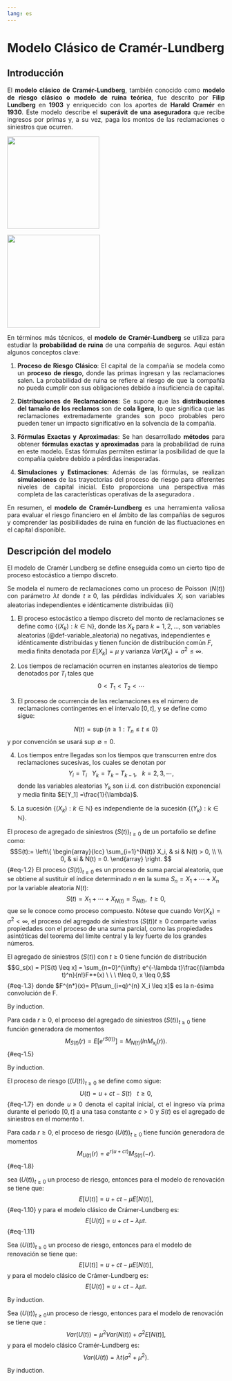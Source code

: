 ```yaml
---
lang: es
---
```


# Modelo Clásico de Cramér-Lundberg {#sec-modelo_C_L}

## Introducción

::: {style="text-align:justify"}
El **modelo clásico de Cramér-Lundberg**, también conocido como **modelo de riesgo clásico o modelo de ruina teórica**, fue descrito por **Filip Lundberg** en **1903** y enriquecido con los aportes de **Harald Cramér** en **1930**. Este modelo describe el **superávit de una aseguradora** que recibe ingresos por primas y, a su vez, paga los montos de las reclamaciones o siniestros que ocurren.

![](Filip_Lundberg.jpg){width="213"}

![](harald-cramr.jpg){width="215"}

En términos más técnicos, el **modelo de Cramér-Lundberg** se utiliza para estudiar la **probabilidad de ruina** de una compañía de seguros. Aquí están algunos conceptos clave:

1.  **Proceso de Riesgo Clásico**: El capital de la compañía se modela como un **proceso de riesgo**, donde las primas ingresan y las reclamaciones salen. La probabilidad de ruina se refiere al riesgo de que la compañía no pueda cumplir con sus obligaciones debido a insuficiencia de capital.

2.  **Distribuciones de Reclamaciones**: Se supone que las **distribuciones del tamaño de los reclamos** son de **cola ligera**, lo que significa que las reclamaciones extremadamente grandes son poco probables pero pueden tener un impacto significativo en la solvencia de la compañía.

3.  **Fórmulas Exactas y Aproximadas**: Se han desarrollado **métodos** para obtener **fórmulas exactas y aproximadas** para la probabilidad de ruina en este modelo. Estas fórmulas permiten estimar la posibilidad de que la compañía quiebre debido a pérdidas inesperadas.

4.  **Simulaciones y Estimaciones**: Además de las fórmulas, se realizan **simulaciones** de las trayectorias del proceso de riesgo para diferentes niveles de capital inicial. Esto proporciona una perspectiva más completa de las características operativas de la aseguradora .

En resumen, el **modelo de Cramér-Lundberg** es una herramienta valiosa para evaluar el riesgo financiero en el ámbito de las compañías de seguros y comprender las posibilidades de ruina en función de las fluctuaciones en el capital disponible.
:::

## Descripción del modelo

::: {style="text-align:justify"}
El modelo de Cramér Lundberg se define enseguida como un cierto tipo de proceso estocástico a tiempo discreto.
:::

::: {style="text-align:justify"}
Se modela el numero de reclamaciones como un proceso de Poisson $(N(t))$ con parámetro $\lambda t$ donde $t\geq 0$, las pérdidas individuales $X_i$ son variables aleatorias independientes e idénticamente distribuidas (iii)
:::

::: {#def-1}
1.  El proceso estocástico a tiempo discreto del monto de reclamaciones se define como $\{(X_k): {k \in \mathbb{N} }\}$, donde las $X_k$ para $k = 1, 2, ...,$ son variables aleatorias (@def-variable_aleatoria) no negativas, independientes e idénticamente distribuidas y tienen función de distribución común $F$, media finita denotada por $E[X_k] = \mu$ y varianza $Var(X_k) = \sigma^2 \leq \infty$.

2.  Los tiempos de reclamación ocurren en instantes aleatorios de tiempo denotados por $T_i$ tales que $$ 0 < T_1 < T_2 < \dotsb$$

3.  El proceso de ocurrencia de las reclamaciones es el número de reclamaciones contingentes en el intervalo $[0,t]$, y se define como sigue:

$$N(t) = \sup \{n \geq 1: T_n \leq t  \leq 0\}$$ y por convención se usará $\sup \ \emptyset = 0$.

4.  Los tiempos entre llegadas son los tiempos que transcurren entre dos reclamaciones sucesivas, los cuales se denotan por $$Y_i = T_i \ \ \ Y_k= T_k - T_{k-1}, \ \ \ k = 2,3, \dotsb,$$donde las variables aleatorias $Y_k$ son i.i.d. con distribución exponencial y media finita $E[Y_1] =\frac{1}{\lambda}$.

5.  La sucesión $\{(X_k): k \in \mathbb{N}\}$ es independiente de la sucesión $\{(Y_k):k\in \mathbb{N}\}.$
:::

::: {#def-2}
El proceso de agregado de siniestros $(S(t))_{t \geq 0}$ de un portafolio se define como: $$S(t):= \left\{ \begin{array}{lcc} \sum_{i=1}^{N(t)} X_i, & si & N(t) > 0, \\ \\ 
0, & si & N(t) = 0. \end{array} \right. $$ {#eq-1.2} El proceso $(S(t))_{t\geq0}$ es un proceso de suma parcial aleatoria, que se obtiene al sustituir el índice determinado $n$ en la suma $S_n = X_1 + \dotsb + X_n$ por la variable aleatoria $N(t):$ $$S(t) = X_1 + \dotsb+ X_{N(t)} = S_{N(t)}, \ \ t\geq0,$$que se le conoce como proceso compuesto. Nótese que cuando $Var(X_k) = \sigma^2 < \infty$, el proceso del agregado de siniestros $(S(t))t\ge0$ comparte varias propiedades con el proceso de una suma parcial, como las propiedades asintóticas del teorema del límite central y la ley fuerte de los grandes números.
:::

::: {#lem-1}
El agregado de siniestros $(S(t))$ con $t \geq 0$ tiene función de distribución $$G_s(x) = P[S(t) \leq x] = \sum_{n=0}^{\infty} e^{-\lambda t}\frac{(\lambda t)^n}{n!}F**(x) \ \ \ t\leq 0, x \leq 0,$$ {#eq-1.3} donde $F^{n*}(x)= P[\sum_{i=q}^{n} X_i \leq x]$ es la n-ésima convolución de F.
:::

::: proof
By induction.
:::

::: {#lem-2}
Para cada $r \geq 0$, el proceso del agregado de siniestros $(S(t))_{t \geq 0}$ tiene función generadora de momentos $$M_{S(t)}(r) = E[e^{rS(t))}] = M_{N(t)}(ln M_{x_i}(r)).$$ {#eq-1.5}
:::

::: proof
By induction.
:::

::: {style="text-align:justify"}
El proceso de riesgo $((U(t))_{t \geq 0}$ se define como sigue: $$U(t) = u + ct - S(t) \ \ \ t\geq 0, $$ {#eq-1.7} en donde $u \geq 0$ denota el capital inicial, ct el ingreso vía prima durante el periodo $[0,t]$ a una tasa constante $c > 0$ y $S(t)$ es el agregado de siniestros en el momento t.
:::

::: {#prp-1}
Para cada $r\geq0$, el proceso de riesgo $(U(t))_{t\geq0}$ tiene función generadora de momentos $$M_{U(t)}(r) =e^{r(u + ct)} M_{S(t)}(-r).$$ {#eq-1.8}
:::

::: {.content-visible when-format="html"}
::: {#lem-3}
sea $(U(t))_{t\geq0}$ un proceso de riesgo, entonces para el modelo de renovación se tiene que: $$E[U(t)] = u + ct - \mu E[N(t)],$$ {#eq-1.10} y para el modelo clásico de Crámer-Lundberg es: $$E[U(t)] = u + ct - \lambda \mu t.$$ {#eq-1.11}
:::
:::

::: {.content-visible when-format="pdf"}
Sea $(U(t))_{t\geq0}$ un proceso de riesgo, entonces para el modelo de renovación se tiene que: $$E[U(t)] = u + ct - \mu E[N(t)],$$ y para el modelo clásico de Crámer-Lundberg es: $$E[U(t)] = u + ct - \lambda \mu t.$$
:::

::: proof
By induction.
:::

::: {#lem-4}
Sea $(U(t))_{t\geq0}$un proceso de riesgo, entonces para el modelo de renovación se tiene que : $$ Var(U(t)) = \mu^2 Var(N(t)) + \sigma^2 E[N(t)],$$ y para el modelo clásico Cramér-Lundberg es: $$Var(U(t)) = \lambda t(\sigma^2 + \mu^2).$$
:::

::: proof
By induction.
:::
